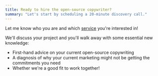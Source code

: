 ```yaml
---
title: Ready to hire the open-source copywriter?
summary: "Let's start by scheduling a 20-minute discovery call."
---
```


Let me know who you are and which [service](/services) you're interested in!

We'll discuss your project and you'll walk away with some essential new knowledge:

- First-hand advice on your current open-source copywriting
- A diagnosis of why your current marketing might not be getting the commitments you need
- Whether we're a good fit to work together!
